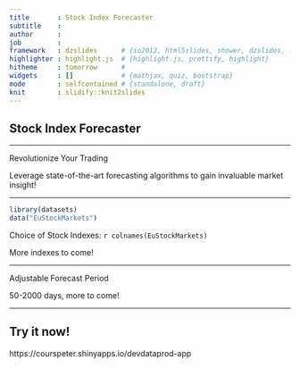 ```yaml
---
title       : Stock Index Forecaster
subtitle    : 
author      : 
job         : 
framework   : dzslides      # {io2012, html5slides, shower, dzslides, ...}
highlighter : highlight.js  # {highlight.js, prettify, highlight}
hitheme     : tomorrow      # 
widgets     : []            # {mathjax, quiz, bootstrap}
mode        : selfcontained # {standalone, draft}
knit        : slidify::knit2slides
---
```


## Stock Index Forecaster

---

Revolutionize Your Trading

Leverage state-of-the-art forecasting algorithms to gain invaluable market insight!

---

```r
library(datasets)
data("EuStockMarkets")
```

Choice of Stock Indexes: `r colnames(EuStockMarkets)`

More indexes to come!

---

Adjustable Forecast Period

50-2000 days, more to come!

---

## Try it now!

https://courspeter.shinyapps.io/devdataprod-app
